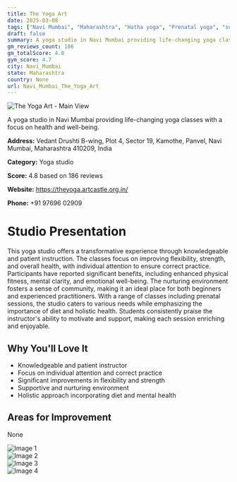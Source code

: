 ```yaml
---
title: The Yoga Art
date: 2025-03-08
tags: ["Navi Mumbai", "Maharashtra", "Hatha yoga", "Prenatal yoga", "supportive atmosphere", "holistic health", "Navi Mumbai"]  
draft: false
summary: A yoga studio in Navi Mumbai providing life-changing yoga classes with a focus on health and well-being.
gm_reviews_count: 186
gm_totalScore: 4.8
gym_score: 4.7
city: Navi_Mumbai
state: Maharashtra
country: None
url: Navi_Mumbai_The_Yoga_Art
---
```


<div className="aspect-[16/9] relative my-8">
  <img 
    src="https://lh5.googleusercontent.com/p/AF1QipN4mwDwxbr40a4UnY5q6bQBUvNykVk3KTO_h8c3=w1920-h1080-k-no"
    alt="The Yoga Art - Main View"
    className="object-cover absolute inset-0 w-full h-full rounded-lg"
  />
</div>

A yoga studio in Navi Mumbai providing life-changing yoga classes with a focus on health and well-being.

**Address:** Vedant Drushti B-wing, Plot 4, Sector 19, Kamothe, Panvel, Navi Mumbai, Maharashtra 410209, India

**Category:** Yoga studio

**Score:** 4.8 based on 186 reviews

**Website:** https://theyoga.artcastle.org.in/

**Phone:** +91 97696 02909

# Studio Presentation

This yoga studio offers a transformative experience through knowledgeable and patient instruction. The classes focus on improving flexibility, strength, and overall health, with individual attention to ensure correct practice. Participants have reported significant benefits, including enhanced physical fitness, mental clarity, and emotional well-being. The nurturing environment fosters a sense of community, making it an ideal place for both beginners and experienced practitioners. With a range of classes including prenatal sessions, the studio caters to various needs while emphasizing the importance of diet and holistic health. Students consistently praise the instructor's ability to motivate and support, making each session enriching and enjoyable.

## Why You'll Love It

- Knowledgeable and patient instructor
- Focus on individual attention and correct practice
- Significant improvements in flexibility and strength
- Supportive and nurturing environment
- Holistic approach incorporating diet and mental health

## Areas for Improvement

None

<div className="grid grid-cols-1 xl:grid-cols-2 gap-4 my-8">
<div className="aspect-[4/3] relative"><img src="https://lh3.googleusercontent.com/p/AF1QipOiTePLfwmjldtXztB-L493cjA5K1b41EfBaQKs=w1920-h1080-k-no" alt="Image 1" className="object-cover absolute inset-0 w-full h-full rounded-lg" /></div>
<div className="aspect-[4/3] relative"><img src="https://lh5.googleusercontent.com/p/AF1QipPQ9h9h3F8tgTE4l_WBSQaKOZc9v8h-_ayXqfsa=w1920-h1080-k-no" alt="Image 2" className="object-cover absolute inset-0 w-full h-full rounded-lg" /></div>
<div className="aspect-[4/3] relative"><img src="https://lh5.googleusercontent.com/p/AF1QipM32Pj0Wg9AexQ0Tg2Ih5x7vQAhPPP3dLcNF6SB=w1920-h1080-k-no" alt="Image 3" className="object-cover absolute inset-0 w-full h-full rounded-lg" /></div>
<div className="aspect-[4/3] relative"><img src="https://lh5.googleusercontent.com/p/AF1QipOnrGgIN3PL9RF1U7F5RNmxY7Zqp-dBgzEzLP8-=w1920-h1080-k-no" alt="Image 4" className="object-cover absolute inset-0 w-full h-full rounded-lg" /></div>
</div>